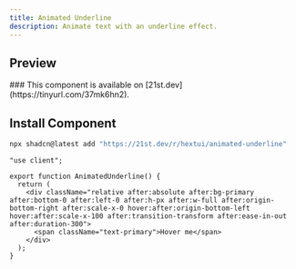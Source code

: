 ```yaml
---
title: Animated Underline
description: Animate text with an underline effect.
---
```



## Preview

<PreviewContainer>
  <AnimatedUnderline />
</PreviewContainer>

<Callout title="21st.dev" type="info">
  ### This component is available on [21st.dev](https://tinyurl.com/37mk6hn2).
</Callout>


## Install Component

```bash tab="CLI" title="NPM"
npx shadcn@latest add "https://21st.dev/r/hextui/animated-underline"
```

```tsx title="AnimatedUnderline.tsx" tab="Manually"
"use client";

export function AnimatedUnderline() {
  return (
    <div className="relative after:absolute after:bg-primary after:bottom-0 after:left-0 after:h-px after:w-full after:origin-bottom-right after:scale-x-0 hover:after:origin-bottom-left hover:after:scale-x-100 after:transition-transform after:ease-in-out after:duration-300">
      <span className="text-primary">Hover me</span>
    </div>
  );
}
```
